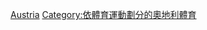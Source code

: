 {{Commons cat|Ice hockey in Austria}}

[[Category:歐洲各國冰球|Austria]]
[[Category:依體育運動劃分的奧地利體育|Category:依體育運動劃分的奧地利體育]]